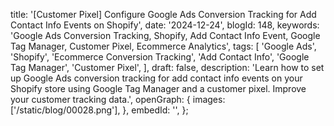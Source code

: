   title:
    '[Customer Pixel] Configure Google Ads Conversion Tracking for Add Contact Info Events on Shopify',
  date: '2024-12-24',
  blogId: 148,
  keywords:
    'Google Ads Conversion Tracking, Shopify, Add Contact Info Event, Google Tag Manager, Customer Pixel, Ecommerce Analytics',
  tags: [
    'Google Ads',
    'Shopify',
    'Ecommerce Conversion Tracking',
    'Add Contact Info',
    'Google Tag Manager',
    'Customer Pixel',
  ],
  draft: false,
  description:
    'Learn how to set up Google Ads conversion tracking for add contact info events on your Shopify store using Google Tag Manager and a customer pixel. Improve your customer tracking data.',
  openGraph: {
    images: ['/static/blog/00028.png'],
  },
  embedId: '',
};

<DataLayerCodeBlock fileName="add_contact_info.js" />
